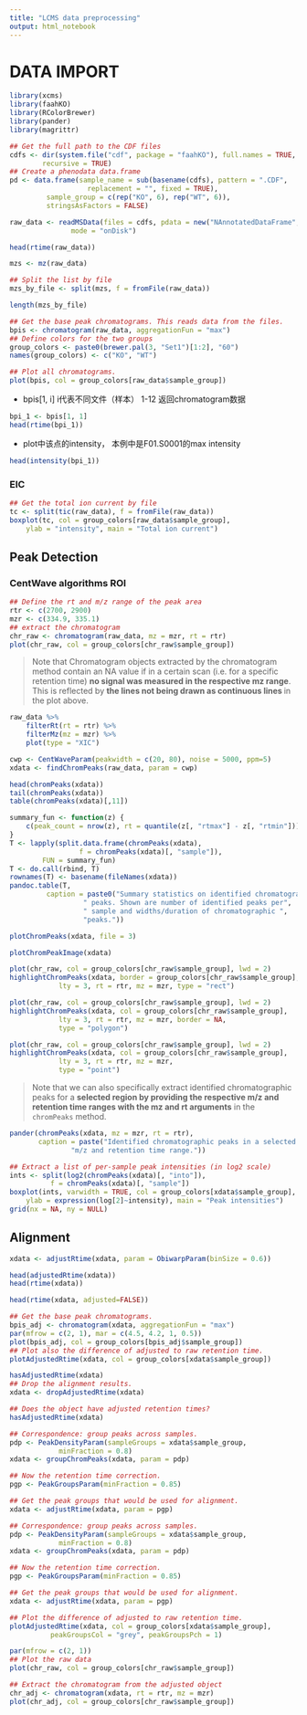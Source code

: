 ```yaml
---
title: "LCMS data preprocessing"
output: html_notebook
---
```

# DATA IMPORT
```r
library(xcms)
library(faahKO)
library(RColorBrewer)
library(pander)
library(magrittr)
```

```r
## Get the full path to the CDF files
cdfs <- dir(system.file("cdf", package = "faahKO"), full.names = TRUE,
        recursive = TRUE)
## Create a phenodata data.frame
pd <- data.frame(sample_name = sub(basename(cdfs), pattern = ".CDF",
                   replacement = "", fixed = TRUE),
         sample_group = c(rep("KO", 6), rep("WT", 6)),
         stringsAsFactors = FALSE) 
```

```r
raw_data <- readMSData(files = cdfs, pdata = new("NAnnotatedDataFrame", pd),
               mode = "onDisk")
```

```r
head(rtime(raw_data))
```

```r
mzs <- mz(raw_data)

## Split the list by file
mzs_by_file <- split(mzs, f = fromFile(raw_data))

length(mzs_by_file)
```

```r
## Get the base peak chromatograms. This reads data from the files.
bpis <- chromatogram(raw_data, aggregationFun = "max")
## Define colors for the two groups
group_colors <- paste0(brewer.pal(3, "Set1")[1:2], "60")
names(group_colors) <- c("KO", "WT")

## Plot all chromatograms.
plot(bpis, col = group_colors[raw_data$sample_group])
```

* bpis[1, i] i代表不同文件（样本） 1-12  返回chromatogram数据
```r
bpi_1 <- bpis[1, 1]
head(rtime(bpi_1))
```

* plot中该点的intensity， 本例中是F01.S0001的max intensity
```r
head(intensity(bpi_1)) 
```
### EIC

```r
## Get the total ion current by file
tc <- split(tic(raw_data), f = fromFile(raw_data))
boxplot(tc, col = group_colors[raw_data$sample_group],
    ylab = "intensity", main = "Total ion current") 
```

## Peak Detection 
### CentWave algorithms ROI
```r
## Define the rt and m/z range of the peak area
rtr <- c(2700, 2900)
mzr <- c(334.9, 335.1)
## extract the chromatogram
chr_raw <- chromatogram(raw_data, mz = mzr, rt = rtr)
plot(chr_raw, col = group_colors[chr_raw$sample_group])
```

> Note that Chromatogram objects extracted by the chromatogram method contain an NA value if in a certain scan (i.e. for a specific retention time) **no signal was measured in the respective mz range**. This is reflected by **the lines not being drawn as continuous lines **in the plot above.  

```r
raw_data %>%
    filterRt(rt = rtr) %>%
    filterMz(mz = mzr) %>%
    plot(type = "XIC") 
```

```r
cwp <- CentWaveParam(peakwidth = c(20, 80), noise = 5000, ppm=5)
xdata <- findChromPeaks(raw_data, param = cwp) 
```

```r
head(chromPeaks(xdata))
tail(chromPeaks(xdata))
table(chromPeaks(xdata)[,11])
```

```r
summary_fun <- function(z) {
    c(peak_count = nrow(z), rt = quantile(z[, "rtmax"] - z[, "rtmin"]))
}
T <- lapply(split.data.frame(chromPeaks(xdata),
                 f = chromPeaks(xdata)[, "sample"]),
        FUN = summary_fun)
T <- do.call(rbind, T)
rownames(T) <- basename(fileNames(xdata))
pandoc.table(T,
         caption = paste0("Summary statistics on identified chromatographic",
                  " peaks. Shown are number of identified peaks per",
                  " sample and widths/duration of chromatographic ",
                  "peaks.")) 
```

```r
plotChromPeaks(xdata, file = 3) 
```

```r
plotChromPeakImage(xdata)
```

```r
plot(chr_raw, col = group_colors[chr_raw$sample_group], lwd = 2)
highlightChromPeaks(xdata, border = group_colors[chr_raw$sample_group],
            lty = 3, rt = rtr, mz = mzr, type = "rect") 
```

```r
plot(chr_raw, col = group_colors[chr_raw$sample_group], lwd = 2)
highlightChromPeaks(xdata, col = group_colors[chr_raw$sample_group],
            lty = 3, rt = rtr, mz = mzr, border = NA,
            type = "polygon") 
```

```r
plot(chr_raw, col = group_colors[chr_raw$sample_group], lwd = 2)
highlightChromPeaks(xdata, col = group_colors[chr_raw$sample_group],
            lty = 3, rt = rtr, mz = mzr,
            type = "point") 
```
> Note that we can also specifically extract identified chromatographic peaks for a **selected region by providing the respective m/z and retention time ranges with the mz and rt arguments** in the  `chromPeaks` method.  

```r
pander(chromPeaks(xdata, mz = mzr, rt = rtr),
       caption = paste("Identified chromatographic peaks in a selected ",
               "m/z and retention time range.")) 
```

```r
## Extract a list of per-sample peak intensities (in log2 scale)
ints <- split(log2(chromPeaks(xdata)[, "into"]),
          f = chromPeaks(xdata)[, "sample"])
boxplot(ints, varwidth = TRUE, col = group_colors[xdata$sample_group],
    ylab = expression(log[2]~intensity), main = "Peak intensities")
grid(nx = NA, ny = NULL) 
```

## Alignment

```r
xdata <- adjustRtime(xdata, param = ObiwarpParam(binSize = 0.6)) 
```

```r
head(adjustedRtime(xdata))
head(rtime(xdata))
```

```r
head(rtime(xdata, adjusted=FALSE))
```

```r
## Get the base peak chromatograms.
bpis_adj <- chromatogram(xdata, aggregationFun = "max")
par(mfrow = c(2, 1), mar = c(4.5, 4.2, 1, 0.5))
plot(bpis_adj, col = group_colors[bpis_adj$sample_group])
## Plot also the difference of adjusted to raw retention time.
plotAdjustedRtime(xdata, col = group_colors[xdata$sample_group]) 
```

```r
hasAdjustedRtime(xdata)
## Drop the alignment results.
xdata <- dropAdjustedRtime(xdata)

## Does the object have adjusted retention times?
hasAdjustedRtime(xdata) 
```

```r
## Correspondence: group peaks across samples.
pdp <- PeakDensityParam(sampleGroups = xdata$sample_group,
            minFraction = 0.8)
xdata <- groupChromPeaks(xdata, param = pdp)

## Now the retention time correction.
pgp <- PeakGroupsParam(minFraction = 0.85)

## Get the peak groups that would be used for alignment.
xdata <- adjustRtime(xdata, param = pgp)
```

```r
## Correspondence: group peaks across samples.
pdp <- PeakDensityParam(sampleGroups = xdata$sample_group,
            minFraction = 0.8)
xdata <- groupChromPeaks(xdata, param = pdp)

## Now the retention time correction.
pgp <- PeakGroupsParam(minFraction = 0.85)

## Get the peak groups that would be used for alignment.
xdata <- adjustRtime(xdata, param = pgp)
```

```r
## Plot the difference of adjusted to raw retention time.
plotAdjustedRtime(xdata, col = group_colors[xdata$sample_group],
          peakGroupsCol = "grey", peakGroupsPch = 1) 
```
```r
par(mfrow = c(2, 1))
## Plot the raw data
plot(chr_raw, col = group_colors[chr_raw$sample_group])

## Extract the chromatogram from the adjusted object
chr_adj <- chromatogram(xdata, rt = rtr, mz = mzr)
plot(chr_adj, col = group_colors[chr_raw$sample_group]) 
```

